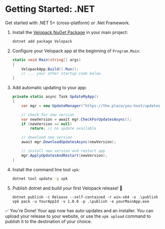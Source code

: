 # Getting Started: .NET
<AppliesTo all />
Get started with .NET 5+ (cross-platform) or .Net Framework.

1. Install the  [Velopack NuGet Package](https://www.nuget.org/packages/velopack) in your main project:
   ```cmd
   dotnet add package Velopack
   ```
0. Configure your Velopack app at the beginning of `Program.Main`:
   ```cs
   static void Main(string[] args)
   {
       VelopackApp.Build().Run();
       // ... your other startup code below
   }
   ```
0. Add automatic updating to your app:
   ```cs
   private static async Task UpdateMyApp()
   {
       var mgr = new UpdateManager("https://the.place/you-host/updates");

       // check for new version
       var newVersion = await mgr.CheckForUpdatesAsync();
       if (newVersion == null)
           return; // no update available

       // download new version
       await mgr.DownloadUpdatesAsync(newVersion);

       // install new version and restart app
       mgr.ApplyUpdatesAndRestart(newVersion);
   }
   ```
0. Install the command line tool `vpk`:
   ```cmd
   dotnet tool update -g vpk
   ```
0. Publish dotnet and build your first Velopack release! 🎉
   ```batch
   dotnet publish -c Release --self-contained -r win-x64 -o .\publish
   vpk pack -u YourAppId -v 1.0.0 -p .\publish -e yourMainApp.exe
   ```

✅ You're Done! Your app now has auto-updates and an installer.
You can upload your release to your website, or use the `vpk upload` command to publish it to the destination of your choice.